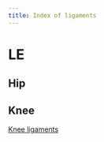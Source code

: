 ```yaml
---
title: Index of ligaments
---
```



# LE
## Hip

## Knee
[Knee ligaments]({{< var ref-knee-ligaments.path >}})